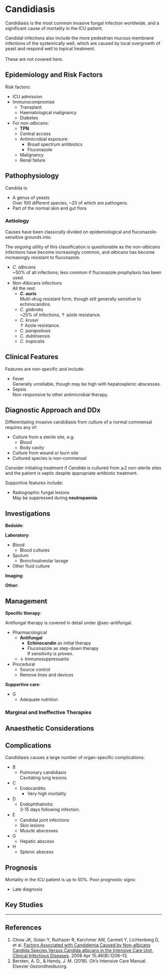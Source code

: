 # Candidiasis {#sec-candida}

Candidiasis is the most common invasive fungal infection worldwide, and a significant cause of mortality in the ICU patient.

:::column-margin
Candidal infections also include the more pedestrian mucous membrane infections of the systemically well, which are caused by local overgrowth of yeast and respond well to topical treatment.\
\
These are not covered here.
:::


## Epidemiology and Risk Factors

Risk factors:

* ICU admission
* Immunocompromise
	* Transplant
	* Haematological malignancy
	* Diabetes
* For non-*albicans*:
	* **TPN**
	* Central access
	* Antimicrobial exposure:
		* Broad spectrum antibiotics
		* Fluconazole
	* Malignancy
	* Renal failure

## Pathophysiology

Candida is:

* A genus of yeasts\
Over 100 different species, ~20 of which are pathogens.
* Part of the normal skin and gut flora



### Aetiology

Causes have been classically divided on epidemiological and fluconazole-sensitive grounds into:

:::column-margin
The ongoing utility of this classification is questionable as the non-*albicans* infections have become increasingly common, and *albicans* has become increasingly resistant to fluconazole.
::: 

* *C. albicans*\
~50% of all infections; less common if fluconazole prophylaxis has been used.
* Non-Albicans infections\
All the rest:
	* ***C. auris***\
	Multi-drug resistant form, though still generally sensitive to echinocandins.
	* *C. glabrata*\
	~25% of infections, ↑ azole resistance.
	* *C. krusei*\
	↑ Azole resistance.
	* *C. parapsilosis*
	* *C. dubliniensis*
	* *C. tropicalis*


## Clinical Features

Features are non-specific and include:

* Fever\
Generally unreliable, though may be high with hepatosplenic abscesses.
* Sepsis\
Non-responsive to other antimicrobial therapy.


## Diagnostic Approach and DDx

Differentiating invasive candidiasis from culture of a normal commensal requires any of:

* Culture from a sterile site, e.g.
	* Blood
	* Body cavity
* Culture from wound or burn site
* Cultured species is non-commensal

:::column-margin
Consider initiating treatment if *Candida* is cultured from ⩾2 *non*-sterile sites and the patient is septic despite appropriate antibiotic treatment.
:::

Supportive features include:

* Radiographic fungal lesions\
May be suppressed during **neutropaenia**.


## Investigations

**Bedside**:

**Laboratory**:

* Blood
	* Blood cultures
* Sputum
	* Bronchoalveolar lavage
* Other fluid culture

**Imaging**:

**Other**:


## Management

**Specific therapy**:

:::column-margin
Antifungal therapy is covered in detail under @sec-antifungal.
:::

* Pharmacological
	* **Antifungal**
		* **Echinocandin** as initial therapy
		* Fluconazole as step-down therapy\
		If sensitivity is proven.
	* ↓ Immunosuppressants
* Procedural
	* Source control
	* Remove lines and devices


**Supportive care**:

* G
	* Adequate nutrition


### Marginal and Ineffective Therapies

## Anaesthetic Considerations

## Complications

Candidiasis causes a large number of organ-specific complications:

* B
	* Pulmonary candidiasis\
	Cavitating lung lesions.
* C
	* Endocarditis
		* Very high mortality
* D
	* Endophthalmitis\
	3-15 days following infection.
* E
	* Candidal joint infections
	* Skin lesions
	* Muscle abscesses
* G
	* Hepatic abscess
* H
	* Splenic abscess

## Prognosis

Mortality in the ICU patient is up to 50%. Poor prognostic signs:

* Late diagnosis

## Key Studies


---

## References

1. Chow JK, Golan Y, Ruthazer R, Karchmer AW, Carmeli Y, Lichtenberg D, et al. [Factors Associated with Candidemia Caused by Non-albicans Candida Species Versus Candida albicans in the Intensive Care Unit. Clinical Infectious Diseases](https://academic.oup.com/cid/article/46/8/1206/361259?login=false). 2008 Apr 15;46(8):1206–13.
2. Bersten, A. D., & Handy, J. M. (2018). Oh’s Intensive Care Manual. Elsevier Gezondheidszorg.

